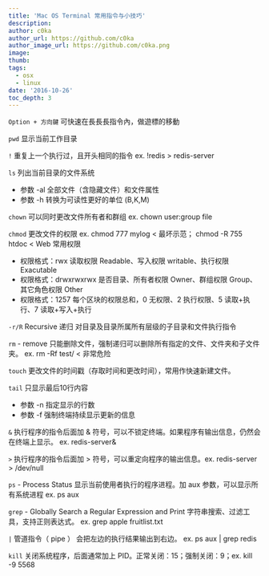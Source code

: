 ```yaml
---
title: 'Mac OS Terminal 常用指令与小技巧'
description: 
author: c0ka
author_url: https://github.com/c0ka
author_image_url: https://github.com/c0ka.png
image:
thumb: 
tags:
  - osx
  - linux
date: '2016-10-26'
toc_depth: 3
---
```


`Option + ⽅向鍵`
可快速在⻑⾧長指令內，做遊標的移動

`pwd`
显示当前工作目录

`!`
重复上一个执行过，且开头相同的指令 ex. !redis > redis-server

`ls`
列出当前目录的文件系统
- 参数 -al 全部文件（含隐藏文件）和文件属性
- 参数 -h 转换为可读性更好的单位 (B,K,M)

`chown`
可以同时更改文件所有者和群组  ex. chown user:group file

`chmod`
更改文件的权限  ex. chmod 777 mylog < 最坏示范； chmod -R 755 htdoc < Web 常用权限

- 权限格式：rwx 读取权限 Readable、写入权限 writable、执行权限 Exacutable
- 权限格式：drwxrwxrwx 是否目录、所有者权限 Owner、群组权限 Group、其它角色权限 Other
- 权限格式：1257 每个区块的权限总和，0 无权限、2 执行权限、5 读取+执行、7 读取+写入+执行

`-r/R` Recursive 递归
对目录及目录所属所有层级的子目录和文件执行指令

`rm` - remove
只能删除文件，强制递归可以删除所有指定的文件、文件夹和子文件夹。 ex. rm -Rf test/ < 非常危险

`touch`
更改文件的时间戳（存取时间和更改时间），常用作快速新建文件。

`tail`
只显示最后10行内容
- 参数 -n 指定显示的行数
- 参数 -f 强制终端持续显示更新的信息

`&` 
执行程序的指令后面加 & 符号，可以不锁定终端。如果程序有输出信息，仍然会在终端上显示。  ex. redis-server&

`>`
执行程序的指令后面加 > 符号，可以重定向程序的输出信息。ex. redis-server > /dev/null

`ps` - Process Status
显示当前使用者执行的程序进程。加 aux 参数，可以显示所有系统进程 ex. ps aux

`grep` - Globally Search a Regular Expression and Print
字符串搜索、过滤工具，支持正则表达式。 ex. grep apple fruitlist.txt

`|` 管道指令（ pipe ）
会把左边的执行结果输出到右边。 ex. ps aux | grep redis

`kill` 
关闭系统程序，后面通常加上 PID。正常关闭：15；强制关闭：9；ex. kill -9 5568
